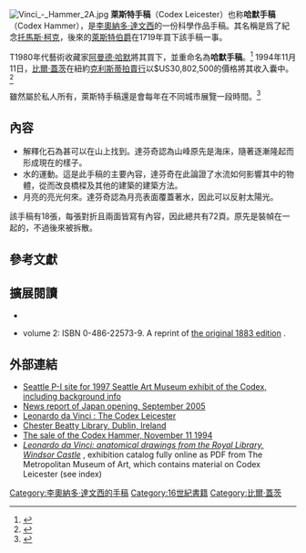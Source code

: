 [[Image:Vinci_-_Hammer_2A.jpg|right]]
'''萊斯特手稿'''（Codex Leicester）也称'''哈默手稿'''（Codex Hammer），是[[李奧納多·達文西|李奧納多·達文西]]的一份科學作品手稿。其名稱是爲了紀念[[托馬斯·柯克，第一代萊斯特伯爵|托馬斯·柯克]]，後來的[[萊斯特伯爵|萊斯特伯爵]]在1719年買下該手稿一事。

T1980年代藝術收藏家[[阿曼德·哈默|阿曼德·哈默]]將其買下，並重命名為'''哈默手稿'''。<ref>{{cite news|last=Christopher Reynolds and Hugh Hart|title=The Da Vinci codex versus the museum code|url=http://articles.latimes.com/2007/jan/15/entertainment/et-hammer15|accessdate=27 March 2013|newspaper=LA Times|date=15 January 2007|archive-date=2013-11-05|archive-url=https://web.archive.org/web/20131105041536/http://articles.latimes.com/2007/jan/15/entertainment/et-hammer15|dead-url=no}}</ref> 1994年11月11日，[[比爾·蓋茨|比爾·蓋茨]]在紐約[[克利斯蒂拍賣行|克利斯蒂拍賣行]]以$US30,802,500的價格將其收入囊中。<ref name=BBC>{{cite web|title=BBC News: Bay Psalm Book is most expensive printed work at $14.2m|url=http://www.bbc.co.uk/news/world-us-canada-25115524|work=BBC News|accessdate=30 November 2013|date=27 November 2013|archive-date=2013-11-30|archive-url=https://web.archive.org/web/20131130102515/http://www.bbc.co.uk/news/world-us-canada-25115524|dead-url=no}}</ref>

雖然屬於私人所有，萊斯特手稿還是會每年在不同城市展覽一段時間。<ref>{{cite web |url=http://www.abc.net.au/worldtoday/stories/s172765.htm |title=The World Today Archive - Leonardo da Vinci manuscript on display |publisher=Abc.net.au |date= |accessdate=2013-07-23 |archive-date=2013-08-23 |archive-url=https://web.archive.org/web/20130823205913/http://www.abc.net.au/worldtoday/stories/s172765.htm |dead-url=no }}</ref>

==內容==

* 解釋化石為甚可以在山上找到。達芬奇認為山峰原先是海床，隨著逐漸隆起而形成現在的樣子。
* 水的運動。這是此手稿的主要內容，達芬奇在此論證了水流如何影響其中的物體，從而改良橋樑及其他的建築的建築方法。
* 月亮的亮光何來。達芬奇認為月亮表面覆蓋著水，因此可以反射太陽光。

該手稿有18張，每張對折且兩面皆寫有內容，因此總共有72頁。原先是裝幀在一起的，不過後來被拆散。

==參考文獻==
{{reflist}}

== 擴展閱讀 ==
* {{cite book|title=Notebooks of Leonardo da VInci, selected by Irma A. Richter|editor=Thereza Wells|location=Oxford|publisher=Oxford University Press|date=2008|edition=new|series=Oxford World's Classics|isbn=978-0-19-929902-7}}
* {{cite book | author = [[Jean_Paul_Richter|Jean Paul Richter]] | title = The Notebooks of Leonardo da Vinci | publisher = Dover | year = 1970 | isbn = 0-486-22572-0}} volume 2: ISBN 0-486-22573-9. A reprint of [http://www.gutenberg.org/etext/5000 the original 1883 edition] {{Wayback|url=http://www.gutenberg.org/etext/5000 |date=20100706035142 }}.

==外部連結==
* [http://www.seattlepi.com/leonardo/exhibit.html Seattle P-I site for 1997 Seattle Art Museum exhibit of the Codex, including background info]
* [http://mdn.mainichi-msn.co.jp/entertainment/japanofile/art/news/20050916p2g00m0et008000c.html News report of Japan opening, September 2005]{{dead link|date=十月 2017 |bot=InternetArchiveBot }}
* [http://www.odranoel.de?lang=eng Leonardo da Vinci : The Codex Leicester] {{Wayback|url=http://www.odranoel.de/?lang=eng |date=20161220094424 }}
* [http://www.cbl.ie Chester Beatty Library, Dublin, Ireland] {{Wayback|url=http://www.cbl.ie/ |date=20181127073639 }}
* [http://www.christies.com/lotfinder/lot/the-leonardo-da-vinci-codex-hammer-2465002-details.aspx?from=searchresults&intObjectID=2465002&sid=5e1d02d9-a507-4a1e-9754-562094d8cea2 The sale of the Codex Hammer, November 11 1994] {{Wayback|url=http://www.christies.com/lotfinder/lot/the-leonardo-da-vinci-codex-hammer-2465002-details.aspx?from=searchresults&intObjectID=2465002&sid=5e1d02d9-a507-4a1e-9754-562094d8cea2 |date=20131203031554 }}
*[http://libmma.contentdm.oclc.org/cdm/compoundobject/collection/p15324coll10/id/84801/rec/2 ''Leonardo da Vinci: anatomical drawings from the Royal Library, Windsor Castle''] {{Wayback|url=http://libmma.contentdm.oclc.org/cdm/compoundobject/collection/p15324coll10/id/84801/rec/2 |date=20170715011701 }}, exhibition catalog fully online as PDF from The Metropolitan Museum of Art, which contains material on Codex Leicester (see index)

{{李奧納多·達文西}}

{{Authority control}}
[[Category:李奧納多·達文西的手稿|Category:李奧納多·達文西的手稿]]
[[Category:16世紀書籍|Category:16世紀書籍]]
[[Category:比爾·蓋茨|Category:比爾·蓋茨]]